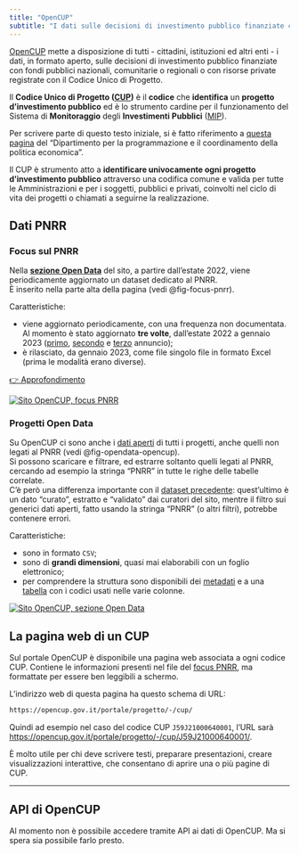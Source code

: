 ```yaml
---
title: "OpenCUP"
subtitle: "I dati sulle decisioni di investimento pubblico finanziate con fondi pubblici nazionali"
---
```


[OpenCUP](https://opencup.gov.it/portale/) mette a disposizione di tutti - cittadini, istituzioni ed altri enti - i dati, in formato aperto, sulle decisioni di investimento pubblico finanziate con fondi pubblici nazionali, comunitarie o regionali o con risorse private registrate con il Codice Unico di Progetto.

Il **Codice Unico di Progetto ([CUP](https://www.programmazioneeconomica.gov.it/sistema-mipcup/che-cose-il-cup/))** è il **codice** che **identifica** un **progetto d'investimento pubblico** ed è lo strumento cardine per il funzionamento del Sistema di **Monitoraggio** degli **Investimenti** **Pubblici** ([MIP](https://www.programmazioneeconomica.gov.it/sistema-mipcup/che-cose/)).

::: aside
Per scrivere parte di questo testo iniziale, si è fatto riferimento a [questa pagina](https://www.programmazioneeconomica.gov.it/sistema-mipcup/che-cose-il-cup/ "Che cos'è il CUP") del "Dipartimento per la programmazione e il coordinamento della politica economica".
:::

Il CUP è strumento atto a **identificare univocamente ogni progetto d'investimento pubblico** attraverso una codifica comune e valida per tutte le Amministrazioni e per i soggetti, pubblici e privati, coinvolti nel ciclo di vita dei progetti o chiamati a seguirne la realizzazione.

## Dati PNRR

### Focus sul PNRR

Nella [**sezione Open Data**](https://opencup.gov.it/portale/opendata) del sito, a partire dall'estate 2022, viene periodicamente aggiornato un dataset dedicato al PNRR.<br>
È inserito nella parte alta della pagina (vedi @fig-focus-pnrr).

Caratteristiche:

- viene aggiornato periodicamente, con una frequenza non documentata. Al momento è stato aggiornato **tre volte**, dall'estate 2022 a gennaio 2023 ([primo](https://opencup.gov.it/portale/-/online-il-nuovo-dataset-opencup-sulle-tematica-pnrr), [secondo](https://opencup.gov.it/portale/-/online-il-nuovo-dataset-pnrr) e [terzo](https://opencup.gov.it/portale/-/piano-nazionale-di-ripresa-e-resilienza-online-i-nuovi-dati) annuncio);
- è rilasciato, da gennaio 2023, come file singolo file in formato Excel (prima le modalità erano diverse).

[[👉 Approfondimento]{.btn .btn-primary}](focus-pnrr.qmd)

[![Sito OpenCUP, focus PNRR](images/focus-pnrr.png){#fig-focus-pnrr fig-alt="Focus PNRR OpenCUP"}](https://opencup.gov.it/portale/opendata)

### Progetti Open Data

Su OpenCUP ci sono anche i [dati aperti](https://opencup.gov.it/portale/opendata) di tutti i progetti, anche quelli non legati al PNRR (vedi @fig-opendata-opencup).<br>
Si possono scaricare e filtrare, ed estrarre soltanto quelli legati al PNRR, cercando ad esempio la stringa "PNRR" in tutte le righe delle tabelle correlate.<br>
C'è però una differenza importante con il [dataset precedente](#focus-pnrr): quest'ultimo è un dato "curato", estratto e "validato" dai curatori del sito, mentre il filtro sui generici dati aperti, fatto usando la stringa "PNRR" (o altri filtri), potrebbe contenere errori.

Caratteristiche:

- sono in formato `CSV`;
- sono di **grandi dimensioni**, quasi mai elaborabili con un foglio elettronico;
- per comprendere la struttura sono disponibili dei [metadati](https://opencup.gov.it/portale/documents/21195/22370/Metadati+OpenCUP+26+07+2018.xlsx) e a una [tabella](https://opencup.gov.it/portale/documents/21195/0/tabelle+classificazioni+opencup+26+07+2018.zip) con i codici usati nelle varie colonne.


[![Sito OpenCUP, sezione Open Data](images/open-data.png){#fig-opendata-opencup fig-alt="Open Data OpenCUP"}](https://opencup.gov.it/portale/opendata)

## La pagina web di un CUP

Sul portale OpenCUP è disponibile una pagina web associata a ogni codice CUP. Contiene le informazioni presenti nel file del [focus PNRR](#focus-sul-pnrr), ma formattate per essere ben leggibili a schermo.

L'indirizzo web di questa pagina ha questo schema di URL:

```.markdown
https://opencup.gov.it/portale/progetto/-/cup/
```

Quindi ad esempio nel caso del codice CUP `J59J21000640001`, l'URL sarà<br>
<https://opencup.gov.it/portale/progetto/-/cup/J59J21000640001/>.

È molto utile per chi deve scrivere testi, preparare presentazioni, creare visualizzazioni interattive, che consentano di aprire una o più pagine di CUP.

---

::: {.callout-note}
## API di OpenCUP

Al momento non è possibile accedere tramite API ai dati di OpenCUP. Ma si spera sia possibile farlo presto.
:::
